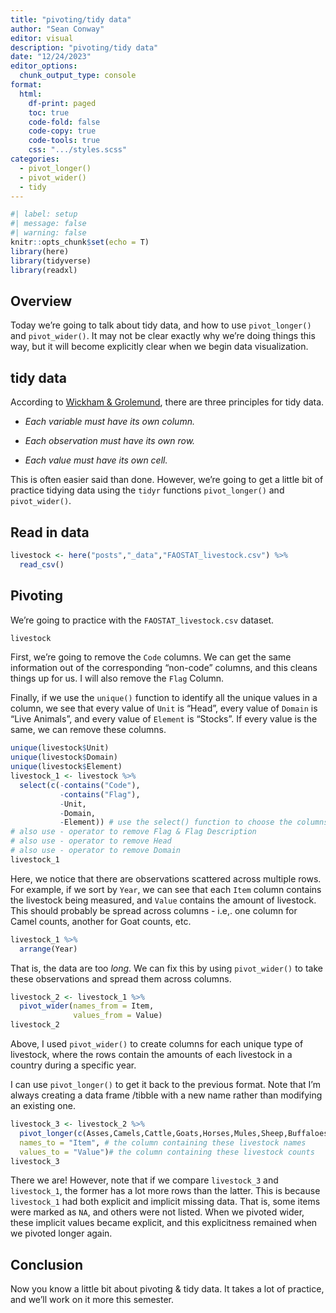 ```yaml
---
title: "pivoting/tidy data"
author: "Sean Conway"
editor: visual
description: "pivoting/tidy data"  
date: "12/24/2023"
editor_options: 
  chunk_output_type: console
format:
  html:
    df-print: paged
    toc: true
    code-fold: false
    code-copy: true
    code-tools: true
    css: ".../styles.scss"
categories:
  - pivot_longer()
  - pivot_wider()
  - tidy
---
```


```r
#| label: setup
#| message: false
#| warning: false
knitr::opts_chunk$set(echo = T)
library(here)
library(tidyverse)
library(readxl)
```

## Overview

Today we're going to talk about tidy data, and how to use `pivot_longer()` and `pivot_wider()`. It may not be clear exactly why we're doing things this way, but it will become explicitly clear when we begin data visualization.

## tidy data

According to [Wickham & Grolemund](https://r4ds.had.co.nz/tidy-data.html), there are three principles for tidy data.

-   *Each variable must have its own column.*

-   *Each observation must have its own row.*

-   *Each value must have its own cell.*

This is often easier said than done. However, we're going to get a little bit of practice tidying data using the `tidyr` functions `pivot_longer()` and `pivot_wider()`.

## Read in data

```r
livestock <- here("posts","_data","FAOSTAT_livestock.csv") %>%
  read_csv()
```

## Pivoting

We're going to practice with the `FAOSTAT_livestock.csv` dataset.

```r
livestock
```

First, we're going to remove the `Code` columns. We can get the same information out of the corresponding "non-code" columns, and this cleans things up for us. I will also remove the `Flag` Column.

Finally, if we use the `unique()` function to identify all the unique values in a column, we see that every value of `Unit` is "Head", every value of `Domain` is "Live Animals", and every value of `Element` is "Stocks". If every value is the same, we can remove these columns.

```r
unique(livestock$Unit)
unique(livestock$Domain)
unique(livestock$Element)
livestock_1 <- livestock %>%
  select(c(-contains("Code"),
           -contains("Flag"),
           -Unit,
           -Domain,
           -Element)) # use the select() function to choose the columns I'm keeping, contains() to pick the columns containing the string "Code", and the - operator to tell select() that I want all the columns that DO NOT contain "Code" in their titles
# also use - operator to remove Flag & Flag Description
# also use - operator to remove Head
# also use - operator to remove Domain
livestock_1
```

Here, we notice that there are observations scattered across multiple rows. For example, if we sort by `Year`, we can see that each `Item` column contains the livestock being measured, and `Value` contains the amount of livestock. This should probably be spread across columns - i.e,. one column for Camel counts, another for Goat counts, etc.

```r
livestock_1 %>%
  arrange(Year)
```

That is, the data are too *long*. We can fix this by using `pivot_wider()` to take these observations and spread them across columns.

```r
livestock_2 <- livestock_1 %>%
  pivot_wider(names_from = Item,
              values_from = Value)
livestock_2
```

Above, I used `pivot_wider()` to create columns for each unique type of livestock, where the rows contain the amounts of each livestock in a country during a specific year.

I can use `pivot_longer()` to get it back to the previous format. Note that I'm always creating a data frame /tibble with a new name rather than modifying an existing one.

```r
livestock_3 <- livestock_2 %>%
  pivot_longer(c(Asses,Camels,Cattle,Goats,Horses,Mules,Sheep,Buffaloes,Pigs), # oh my!
  names_to = "Item", # the column containing these livestock names
  values_to = "Value")# the column containing these livestock counts 
livestock_3               
```

There we are! However, note that if we compare `livestock_3` and `livestock_1`, the former has a lot more rows than the latter. This is because `livestock_1` had both explicit and implicit missing data. That is, some items were marked as `NA`, and others were not listed. When we pivoted wider, these implicit values became explicit, and this explicitness remained when we pivoted longer again.

## Conclusion

Now you know a little bit about pivoting & tidy data. It takes a lot of practice, and we'll work on it more this semester.
